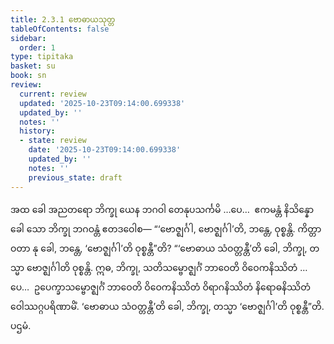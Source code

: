 ```yaml
---
title: 2.3.1 ဗောဓာယသုတ္တ
tableOfContents: false
sidebar:
  order: 1
type: tipitaka
basket: su
book: sn
review:
  current: review
  updated: '2025-10-23T09:14:00.699338'
  updated_by: ''
  notes: ''
  history:
  - state: review
    date: '2025-10-23T09:14:00.699338'
    updated_by: ''
    notes: ''
    previous_state: draft
---
```



<ReviewStatus review={frontmatter.review} showDetails={true} />

<HypothesisAnnotation frontmatter={frontmatter} />

<DynamicBreadcrumb />

<Division number="202" book="sn" e="ch" v="18" p="308">

<Paragraph number="462" book="sn">
အထ ခေါ အညတရော ဘိက္ခု ယေန ဘဂဝါ တေနုပသင်္ကမိ …ပေ…  ဧကမန္တံ နိသိန္နော ခေါ သော ဘိက္ခု ဘဂဝန္တံ ဧတဒဝေါစ—
</Paragraph>

<Paragraph number="463" book="sn">
“‘ဗောဇ္ဈင်္ဂါ, ဗောဇ္ဈင်္ဂါ’တိ, ဘန္တေ, ဝုစ္စန္တိ. ကိတ္တာဝတာ နု ခေါ, ဘန္တေ, ‘ဗောဇ္ဈင်္ဂါ’တိ ဝုစ္စန္တီ”တိ? “‘ဗောဓာယ သံဝတ္တန္တီ’တိ ခေါ, ဘိက္ခု, တသ္မာ ဗောဇ္ဈင်္ဂါတိ ဝုစ္စန္တိ. ဣဓ, ဘိက္ခု, သတိသမ္ဗောဇ္ဈင်္ဂံ ဘာဝေတိ ဝိဝေကနိဿိတံ …ပေ…  ဥပေက္ခာသမ္ဗောဇ္ဈင်္ဂံ ဘာဝေတိ ဝိဝေကနိဿိတံ ဝိရာဂနိဿိတံ နိရောဓနိဿိတံ ဝေါဿဂ္ဂပရိဏာမိံ. ‘ဗောဓာယ သံဝတ္တန္တီ’တိ ခေါ, ဘိက္ခု, တသ္မာ ‘ဗောဇ္ဈင်္ဂါ’တိ ဝုစ္စန္တီ”တိ.

</Paragraph>
</Division>

<Paragraph number="464" type="center" book="sn">
ပဌမံ.
</Paragraph>